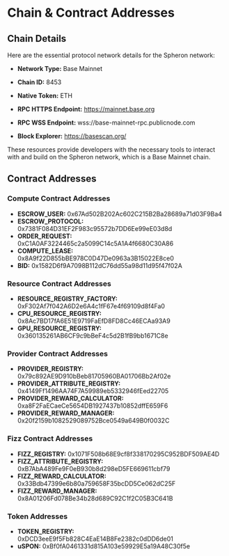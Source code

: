 # Chain & Contract Addresses

## Chain Details

Here are the essential protocol network details for the Spheron network:

- **Network Type:** Base Mainnet

- **Chain ID:** 8453

- **Native Token:** ETH

- **RPC HTTPS Endpoint:** https://mainnet.base.org

- **RPC WSS Endpoint:** wss://base-mainnet-rpc.publicnode.com

- **Block Explorer:** https://basescan.org/

These resources provide developers with the necessary tools to interact with and build on the Spheron network, which is a Base Mainnet chain.


## Contract Addresses

### Compute Contract Addresses

- **ESCROW_USER:** 0x67Ad502B202Ac602C215B2Ba28689a71d03F9Ba4
- **ESCROW_PROTOCOL:** 0x7381F084D31EF2F983c95572b7DD6Ee99eE03d8d
- **ORDER_REQUEST:** 0xC1A0AF3224465c2a5099C14c5A1A4f6680C30A86
- **COMPUTE_LEASE:** 0x8A9f22D855bBE978C0D47De0963a3B15022E8ce0
- **BID:** 0x1582D6f9A7098B112dC76dd55a98d11d95f47f02A

### Resource Contract Addresses

- **RESOURCE_REGISTRY_FACTORY:** 0xF302Af7f042A6D2e6A4c1fF67e4f69109d8f4Fa0
- **CPU_RESOURCE_REGISTRY:** 0x8Ac7BD17fA6E51E9719FaEfD8FD8Cc46ECAa93A9
- **GPU_RESOURCE_REGISTRY:** 0x360135261AB6CF9c9bBeF4c5d2B1fB9bb1671C8e

### Provider Contract Addresses

- **PROVIDER_REGISTRY:** 0x79c892AE9D910bBeb81705960BA01706Bb2Af02e
- **PROVIDER_ATTRIBUTE_REGISTRY:** 0x4149Ff1496AA74F7A59989eb5332946fEed22705
- **PROVIDER_REWARD_CALCULATOR:** 0xa8F2FaECaeCe5654DB1927437b10852dffE659F6
- **PROVIDER_REWARD_MANAGER:** 0x20f2159b1082529089752Bce0549a649B0f0032C

### Fizz Contract Addresses

- **FIZZ_REGISTRY:** 0x1071F508b68E9cf8f338170295C952BDF509AE4D
- **FIZZ_ATTRIBUTE_REGISTRY:** 0xB7AbA489Fe9F0eB930b8d298eD5FE669611cbf79
- **FIZZ_REWARD_CALCULATOR:** 0x33Bdb47399e6b80a759658F35bcDD5Ce062dC25F
- **FIZZ_REWARD_MANAGER:** 0x8A01206Fd078Be34b28d689C92C1f2C05B3C641B

### Token Addresses

- **TOKEN_REGISTRY:** 0xDCD3eeE9f5Fb828C4EaE14B8Fe2382c0dDD6de01
- **uSPON:** 0xBf0fA0461331d815A103e59929E5a19A48C30f5e

